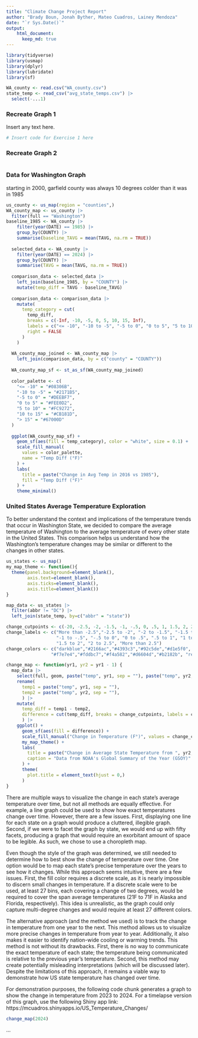 ```yaml
---
title: "Climate Change Project Report"
author: "Brady Boun, Jonah Byther, Mateo Cuadros, Lainey Mendoza"
date: "`r Sys.Date()`"
output: 
    html_document:
      keep_md: true
---
```


```r
library(tidyverse)
library(usmap)
library(dplyr)
library(lubridate)
library(sf)

WA_county <- read.csv("WA_county.csv")
state_temp <- read_csv("avg_state_temps.csv") |> 
  select(-...1)
```

### Recreate Graph 1

Insert any text here.

```r
# Insert code for Exercise 1 here
```

### Recreate Graph 2


```r

```


### Data for Washington Graph

starting in 2000, garfield county was always 10 degrees colder than it was in 1985

```r
us_county <- us_map(region = "counties",)
WA_county_map <- us_county |>
  filter(full == "Washington")
baseline_1985 <- WA_county |>
    filter(year(DATE) == 1985) |>
    group_by(COUNTY) |>
    summarise(baseline_TAVG = mean(TAVG, na.rm = TRUE))
  
  selected_data <- WA_county |>
    filter(year(DATE) == 2024) |>
    group_by(COUNTY) |>
    summarise(TAVG = mean(TAVG, na.rm = TRUE))
  
  comparison_data <- selected_data |>
    left_join(baseline_1985, by = "COUNTY") |>
    mutate(temp_diff = TAVG - baseline_TAVG)
  
  comparison_data <- comparison_data |>
    mutate(
      temp_category = cut(
        temp_diff,
        breaks = c(-Inf, -10, -5, 0, 5, 10, 15, Inf),
        labels = c("<= -10", "-10 to -5", "-5 to 0", "0 to 5", "5 to 10", "10 to 15", "> 15"),
        right = FALSE
      )
    )
  
  WA_county_map_joined <- WA_county_map |>
    left_join(comparison_data, by = c("county" = "COUNTY"))
  
  WA_county_map_sf <- st_as_sf(WA_county_map_joined)
  
  color_palette <- c(
    "<= -10" = "#08306B",  
    "-10 to -5" = "#2171B5", 
    "-5 to 0" = "#DEEBF7",  
    "0 to 5" = "#FEE0D2",   
    "5 to 10" = "#FC9272",  
    "10 to 15" = "#CB181D", 
    "> 15" = "#67000D"      
  )
  
  ggplot(WA_county_map_sf) +
    geom_sf(aes(fill = temp_category), color = "white", size = 0.1) +
    scale_fill_manual(
      values = color_palette,
      name = "Temp Diff (°F)"
    ) +
    labs(
      title = paste("Change in Avg Temp in 2016 vs 1985"),
      fill = "Temp Diff (°F)"
    ) +
    theme_minimal()


```

### United States Average Temperature Exploration

To better understand the context and implications of the temperature trends that occur in Washington State, we decided to compare the average temperature of Washington to the average temperature of every other state in the United States. This comparison helps us understand how the Washington's temperature changes may be similar or different to the changes in other states.
```r
us_states <- us_map()
my_map_theme <- function(){
  theme(panel.background=element_blank(),
        axis.text=element_blank(),
        axis.ticks=element_blank(),
        axis.title=element_blank())
}

map_data <- us_states |> 
  filter(abbr != "DC") |> 
  left_join(state_temp, by=c("abbr" = "state"))

change_cutpoints <- c(-20, -2.5, -2, -1.5, -1, -.5, 0, .5, 1, 1.5, 2, 2.5, 20)
change_labels <- c("More than -2.5","-2.5 to -2", "-2 to -1.5", "-1.5 to -1",
                   "-1 to -.5", "-.5 to 0", "0 to .5", ".5 to 1", "1 to 1.5", 
                   "1.5 to 2", "2 to 2.5", "More than 2.5")
change_colors <- c("darkblue","#2166ac","#4393c3","#92c5de","#d1e5f0", "#eef4f7",
                 "#f7e7e4","#fddbc7","#f4a582","#d6604d","#b2182b", "red4")

change_map <- function(yr1, yr2 = yr1 - 1) {
  map_data |> 
    select(full, geom, paste("temp", yr1, sep = ""), paste("temp", yr2, sep = "")) |> 
    rename(
      temp1 = paste("temp", yr1, sep = ""),
      temp2 = paste("temp", yr2, sep = ""),
      ) |> 
    mutate(
      temp_diff = temp1 - temp2, 
      difference = cut(temp_diff, breaks = change_cutpoints, labels = change_labels)
      ) |> 
    ggplot() +
      geom_sf(aes(fill = difference)) +
      scale_fill_manual("Change in Temperature (F°)", values = change_colors, drop = F) +
      my_map_theme() +
      labs(
        title = paste("Change in Average State Temperature from ", yr2, " to ", yr1, sep = ""),
        caption = "Data from NOAA's Global Summary of the Year (GSOY)"
      ) +
      theme(
        plot.title = element_text(hjust = 0,)
      )
}
```

There are multiple ways to visualize the change in each state's average temperature over time, but not all methods are equally effective. For example, a line graph could be used to show how exact temperatures change over time. However, there are a few issues. First, displaying one line for each state on a graph would produce a cluttered, illegible graph. Second, if we were to facet the graph by state, we would end up with fifty facets, producing a graph that would require an exorbitant amount of space to be legible. As such, we chose to use a choropleth map.

Even though the style of the graph was determined, we still needed to determine how to best show the change of temperature over time. One option would be to map each state's precise temperature over the years to see how it changes. While this approach seems intuitive, there are a few issues. First, the fill color requires a discrete scale, as it is nearly impossible to discern small changes in temperature. If a discrete scale were to be used, at least 27 bins, each covering a change of two degrees, would be required to cover the span average temperatures (21F to 71F in Alaska and Florida, respectively). This idea is unrealistic, as the graph could only capture multi-degree changes and would require at least 27 different colors.

The alternative approach (and the method we used) is to track the change in temperature from one year to the next. This method allows us to visualize more precise changes in temperature from year to year. Additionally, it also makes it easier to identify nation-wide cooling or warming trends. This method is not without its drawbacks. First, there is no way to communicate the exact temperature of each state; the temperature being communicated is relative to the previous year's temperature. Second, this method may create potentially misleading interpretations (which will be discussed later). Despite the limitations of this approach, it remains a viable way to demonstrate how US state temperature has changed over time.

For demonstration purposes, the following code chunk generates a graph to show the change in temperature from 2023 to 2024. For a timelapse version of this graph, use the following Shiny app link: https://mcuadros.shinyapps.io/US_Temperature_Changes/

```r
change_map(2024)
```

...

